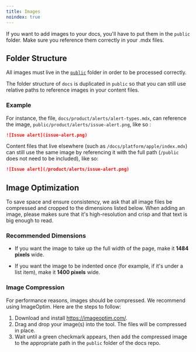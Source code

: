 ```yaml
---
title: Images
noindex: true
---
```


If you want to add images to your docs, you'll have to put them in the `public` folder. Make sure you reference them correctly in your .mdx files.

## Folder Structure

All images must live in the [`public`](https://github.com/getsentry/sentry-docs/tree/master/public) folder in order to be processed correctly.

The folder structure of `docs` is duplicated in `public` so that you can still use relative paths to reference images in your content files.

### Example

For instance, the file, `docs/product/alerts/alert-types.mdx`, can reference the image, `public/product/alerts/issue-alert.png`, like so :

```markdown {filename:docs/product/alerts/alert-types.mdx}
![Issue alert](issue-alert.png)
```

Content files that live elsewhere (such as `/docs/platform/apple/index.mdx`) can still use the same image by referencing it with the full path (`/public` does not need to be included), like so:

```markdown {filename:/docs/platform/apple/index.mdx}
![Issue alert](/product/alerts/issue-alert.png)
```

## Image Optimization

To save space and ensure consistency, we ask that all image files be compressed and cropped to the dimensions listed below. When adding an image, please makes sure that it's high-resolution and crisp and that text is big enough to read. 

### Recommended Dimensions
- If you want the image to take up the full width of the page, make it **1484 pixels** wide.

- If you want the image to be indented once (for example, if it's under a list item), make it **1400 pixels** wide.

### Image Compression

For performance reasons, images should be compressed. We recommend using ImageOptim. Here are the steps to follow:

1. Download and install https://imageoptim.com/.
2. Drag and drop your image(s) into the tool. The files will be compressed in place.
3. Wait until a green checkmark appears, then add the compressed image to the appropriate path in the `public` folder of the docs repo.
